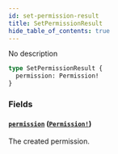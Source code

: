 ```yaml
---
id: set-permission-result
title: SetPermissionResult
hide_table_of_contents: true
---
```



No description

```graphql
type SetPermissionResult {
  permission: Permission!
}
```


### Fields

#### [`permission`](#) ([`Permission!`](/docs/directory-guide/graphql/reference/schema/objects/permission))

The created permission.




